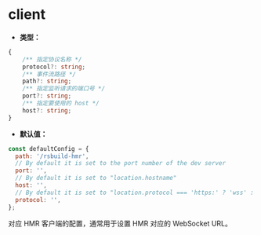 # client

- **类型：**

```ts
{
    /** 指定协议名称 */
    protocol?: string;
    /** 事件流路径 */
    path?: string;
    /** 指定监听请求的端口号 */
    port?: string;
    /** 指定要使用的 host */
    host?: string;
}
```

- **默认值：**

```js
const defaultConfig = {
  path: '/rsbuild-hmr',
  // By default it is set to the port number of the dev server
  port: '',
  // By default it is set to "location.hostname"
  host: '',
  // By default it is set to "location.protocol === 'https:' ? 'wss' : 'ws'""
  protocol: '',
};
```

对应 HMR 客户端的配置，通常用于设置 HMR 对应的 WebSocket URL。
